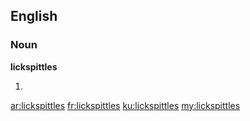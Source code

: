 ==English==

===Noun===
'''lickspittles'''

# {{plural of|lickspittle}}

[[ar:lickspittles]]
[[fr:lickspittles]]
[[ku:lickspittles]]
[[my:lickspittles]]